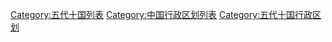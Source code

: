 [[Category:五代十国列表‎|Category:五代十国列表‎]]
[[Category:中国行政区划列表‎|Category:中国行政区划列表‎]]
[[Category:五代十国行政区划‎|Category:五代十国行政区划‎]]